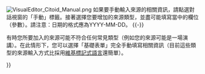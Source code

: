 {{NoteTA
|G1=IT
|G2=MediaWiki
}}
{{intro to|

要插入一個來源，首先要點選條目頂端的「編輯」來啟動視覺化編輯器。一旦工具列出現之後，請點選您要增加來源的插入點。然後，在工具列點選 {{menu icon|[[File:VisualEditor_-_Toolbar_-_citoid_citepong.png|55px]]|non}} 按鈕，將會跳出[[mw:Help:VisualEditor/User_guide/Citations-Full|對話視窗]]，讓您輸入來源的相關細節資訊。


要增加一個新的來源，總共有2種簡單的方法：完全'''自動'''（只要插入一個網路連結位址）或'''手動'''填入一個引用來源模板當中（這個方法需要分別輸入每項資訊）。


[[File:VisualEditor_Citoid_Automatic_tab.png|frameless]]
自動插入是最簡單的方式。您只要輸入網站位址並點選「產生」，維基百科就可以做到來源引用的自動格式編排。請仔細檢視產生出來的來源引用格式。如果您確認可以接受，請點選「插入」。如果視覺化編輯器的格式資訊有問題，例如出版日期，您可以稍後點選「編輯」修改相關的細項。
{{-}}


[[File:VisualEditor_Citoid_Manual.png|frameless]]
如果要手動輸入來源的相關資訊，請點選對話視窗的「手動」標籤。接著選擇您要增加的來源類型，並盡可能填寫當中的欄位（參數）。請注意：日期的格式應為YYYY-MM-DD。
{{-}}


有時您所要加入的來源可能不符合任何常見類型（例如您的來源可能是一場演講）。在此情形下，您可以選擇「基礎表單」完全手動填寫相關資訊（目前這些類型的來源輸入方式比採用[[Help:使用維基標記式語言增修來源/3|維基標記式語言]]還簡單）。

}}